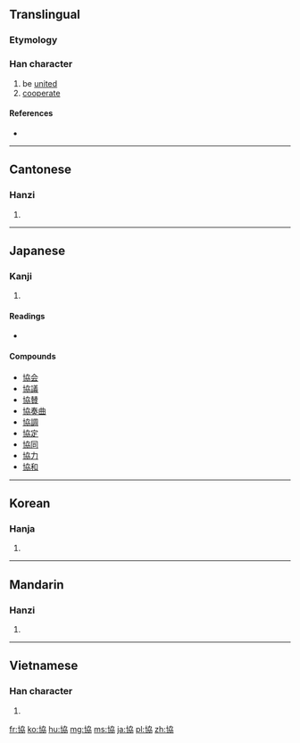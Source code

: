 {{also|协}}
==Translingual==

===Etymology===
{{Han compound|十|劦|t2=hang together|ls=ic}}

===Han character===
{{Han char|rn=24|rad=十|as=06|sn=8|four=4402<sub>7</sub>|canj=十大尸尸 (JKSS)}}

# be [[unite]]d
# [[cooperate]]

====References====
* {{Han ref|kx=0156.340|dkj=02742|dj=0357.010|hdz=10064.030|uh=5354|ud=21332|bh=A8F3|bd=43251}}

----

==Cantonese==

===Hanzi===
{{yue-hanzi|jyut=|y=hip6|sim=协}}

# {{defn|lang=yue|sort=十06}}

----

==Japanese==

===Kanji===
{{ja-kanji|grade=4|rs=十06}}

# {{defn|lang=ja|sort=十06}}

====Readings====
* {{ja-readings|on=[[きょう]] (kyō)|kun=[[かなう]] (kanau)}}

====Compounds====
* [[協会]]
* [[協議]]
* [[協賛]]
* [[協奏曲]]
* [[協調]]
* [[協定]]
* [[協同]]
* [[協力]]
* [[協和]]

----

==Korean==

===Hanja===
{{ko-hanja|hangeul=협|rv=hyeop|mr=hyŏp}}

# {{defn|lang=ko|sort=十06}}

----

==Mandarin==

===Hanzi===
{{cmn-hanzi|sim=协|pin=[[xié]] ([[xie2]])|wg=hsieh<sup>2</sup>}}

# {{defn|lang=cmn|sort=十06}}

----

==Vietnamese==

===Han character===
{{vi-hantu|[[hiệp]], [[hiếp]], [[híp]]|rs=十06}}

# {{defn|lang=vi|sort=十06}}

[[fr:協]]
[[ko:協]]
[[hu:協]]
[[mg:協]]
[[ms:協]]
[[ja:協]]
[[pl:協]]
[[zh:協]]